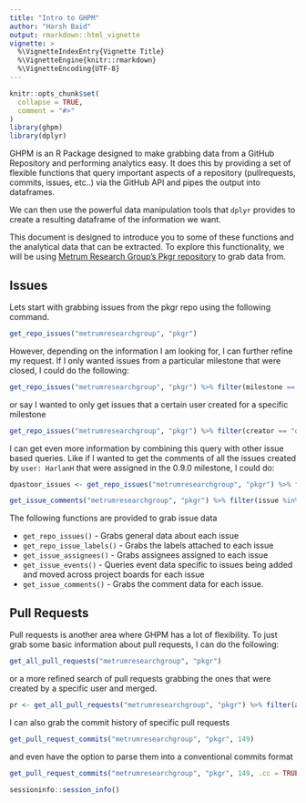 ```yaml
---
title: "Intro to GHPM"
author: "Harsh Baid"
output: rmarkdown::html_vignette
vignette: >
  %\VignetteIndexEntry{Vignette Title}
  %\VignetteEngine{knitr::rmarkdown}
  %\VignetteEncoding{UTF-8}
---
```


```r
knitr::opts_chunk$set(
  collapse = TRUE,
  comment = "#>"
)
library(ghpm)
library(dplyr)
```

GHPM is an R Package designed to make grabbing data from a GitHub Repository and performing analytics easy. It does this by providing a set of flexible functions that query important aspects of a repository (pullrequests, commits, issues, etc..) via the GitHub API and pipes the output into dataframes.

We can then use the powerful data manipulation tools that `dplyr` provides to create a resulting dataframe of the information we want.

This document is designed to introduce you to some of these functions and the analytical data that can be extracted. To explore this functionality, we will be using [Metrum Research Group's Pkgr repository](https://github.com/metrumresearchgroup/pkgr) to grab data from.

## Issues

Lets start with grabbing issues from the pkgr repo using the following command.
```r
get_repo_issues("metrumresearchgroup", "pkgr")
```

However, depending on the information I am looking for, I can further refine my request. If I only wanted issues from a particular milestone that were closed, I could do the following:
```r
get_repo_issues("metrumresearchgroup", "pkgr") %>% filter(milestone == "v0.5.0", state == "CLOSED")
```

or say I wanted to only get issues that a certain user created for a specific milestone
```r
get_repo_issues("metrumresearchgroup", "pkgr") %>% filter(creator == "dpastoor", milestone == "v0.5.0")
```

I can get even more information by combining this query with other issue based queries. Like if I wanted to get the comments of all the issues created by `user: HarlanH` that were assigned in the 0.9.0 milestone, I could do:
```r
dpastoor_issues <- get_repo_issues("metrumresearchgroup", "pkgr") %>% filter(creator == "dpastoor", milestone == "v0.5.0")

get_issue_comments("metrumresearchgroup", "pkgr") %>% filter(issue %in% dpastoor_issues$issue)
```

The following functions are provided to grab issue data

* `get_repo_issues()` - Grabs general data about each issue
* `get_repo_issue_labels()` - Grabs the labels attached to each issue
* `get_issue_assignees()` - Grabs assignees assigned to each issue
* `get_issue_events()` - Queries event data specific to issues being added and moved across project boards for each issue
* `get_issue_comments()` - Grabs the comment data for each issue.

## Pull Requests

Pull requests is another area where GHPM has a lot of flexibility. To just grab some basic information about pull requests, I can do the following:
```r
get_all_pull_requests("metrumresearchgroup", "pkgr")
```

or a more refined search of pull requests grabbing the ones that were created by a specific user and merged.
```r
pr <- get_all_pull_requests("metrumresearchgroup", "pkgr") %>% filter(author == "dpastoor", state == "MERGED")
```

I can also grab the commit history of specific pull requests
```r
get_pull_request_commits("metrumresearchgroup", "pkgr", 149)
```

and even have the option to parse them into a conventional commits format
```r
get_pull_request_commits("metrumresearchgroup", "pkgr", 149, .cc = TRUE)
```

```r
sessioninfo::session_info()
```

